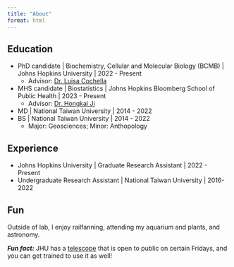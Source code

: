 ```yaml
---
title: "About"
format: html
---
```


## Education

-   PhD candidate \| Biochemistry, Cellular and Molecular Biology (BCMB) \| Johns Hopkins University \| 2022 - Present
    -   Advisor: [Dr. Luisa Cochella](https://mbg.jhmi.edu/people/luisa-cochella-ph-d/)
-   MHS candidate \| Biostatistics \| Johns Hopkins Bloomberg School of Public Health \| 2023 - Present
    -   Advisor: [Dr. Hongkai Ji](https://publichealth.jhu.edu/faculty/1943/hongkai-ji)
-   MD \| National Taiwan University \| 2014 - 2022
-   BS \| National Taiwan University \| 2014 - 2022
    -   Major: Geosciences; Minor: Anthopology

## Experience

-   Johns Hopkins University \| Graduate Research Assistant \| 2022 - Present
-   Undergraduate Research Assistant \| National Taiwan University \| 2016-2022

## Fun

Outside of lab, I enjoy railfanning, attending my aquarium and plants, and astronomy.

***Fun fact:*** JHU has a [telescope](https://md.spacegrant.org/observatory-open-house/) that is open to public on certain Fridays, and you can get trained to use it as well!
